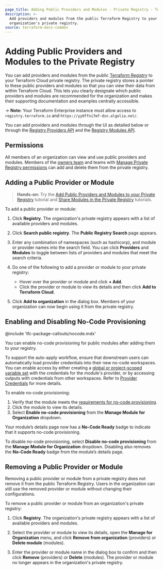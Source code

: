 ```yaml
---
page_title: Adding Public Providers and Modules - Private Registry - Terraform Enterprise
description: >-
  Add providers and modules from the public Terraform Registry to your
  organization's private registry.
source: terraform-docs-common
---
```


[vcs]: /terraform/enterprise/vcs

# Adding Public Providers and Modules to the Private Registry

You can add providers and modules from the public [Terraform Registry](/terraform/registry) to your Terraform Cloud private registry. The private registry stores a pointer to these public providers and modules so that you can view their data from within Terraform Cloud. This lets you clearly designate which public providers and modules are recommended for the organization and makes their supporting documentation and examples centrally accessible.

-> **Note:** Your Terraform Enterprise instance must allow access to `registry.terraform.io` and `https://yy0ffni7mf-dsn.algolia.net/`.

[permissions-citation]: #intentionally-unused---keep-for-maintainers

You can add providers and modules through the UI as detailed below or through the [Registry Providers API](/terraform/enterprise/api-docs/private-registry/providers) and the [Registry Modules API](/terraform/enterprise/api-docs/private-registry/modules#create-a-module-with-no-vcs-connection-).

## Permissions

All members of an organization can view and use public providers and modules. Members of the [owners team](/terraform/enterprise/users-teams-organizations/permissions#organization-owners) and teams with [Manage Private Registry permissions](/terraform/enterprise/users-teams-organizations/permissions#manage-private-registry) can add and delete them from the private registry.

## Adding a Public Provider or Module

> **Hands-on:** Try the [Add Public Providers and Modules to your Private Registry](/terraform/tutorials/modules/private-registry-add) tutorial and [Share Modules in the Private Registry](/terraform/tutorials/modules/module-private-registry-share) tutorials.

To add a public provider or module:

1.  Click **Registry**. The organization's private registry appears with a list of available providers and modules.

2.  Click **Search public registry**. The **Public Registry Search** page appears.

3.  Enter any combination of namespaces (such as hashicorp), and module or provider names into the search field. You can click **Providers** and **Modules** to toggle between lists of providers and modules that meet the search criteria.

4.  Do one of the following to add a provider or module to your private registry:
    -   Hover over the provider or module and click **+ Add**.
    -   Click the provider or module to view its details and then click **Add to Terraform Cloud**.

5.  Click **Add to organization** in the dialog box. Members of your organization can now  begin using it from the private registry.

## Enabling and Disabling No-Code Provisioning

<!-- BEGIN: TFC:only name:pnp-callout -->

@include 'tfc-package-callouts/nocode.mdx'

<!-- END: TFC:only name:pnp-callout -->

You can enable no-code provisioning for public modules after adding them to your registry.

To support the auto-apply workflow, ensure that downstream users can automatically load provider credentials into their new no-code workspaces. You can enable access by either creating a [global or project-scoped variable set](/terraform/enterprise/workspaces/variables/managing-variables#variable-sets) with the credentials for the module's provider, or by accessing outputs with credentials from other workspaces. Refer to [Provider Credentials](/terraform/enterprise/no-code-provisioning/module-design#provider-credentials) for more details.

To enable no-code provisioning:

1.  Verify that the module meets the [requirements for no-code provisioning](/terraform/enterprise/no-code-provisioning/module-design#requirements).
2.  Click the module to view its details.
3.  Select **Enable no-code provisioning** from the **Manage Module for Organization** dropdown.

Your module’s details page now has a **No-Code Ready** badge to indicate that it supports no-code provisioning.

To disable no-code provisioning, select **Disable no-code provisioning** from the **Manage Module for Organization** dropdown. Disabling also removes the **No-Code Ready** badge from the module’s details page.

## Removing a Public Provider or Module

Removing a public provider or module from a private registry does not remove it from the public Terraform Registry. Users in the organization can still use the removed provider or module without changing their configurations.

To remove a public provider or module from an organization's private registry:

1.  Click **Registry**. The organization's private registry appears with a list of available providers and modules.

2.  Select the provider or module to view its details, open the **Manage for Organization** menu, and click **Remove from organization** (providers) or **Delete module** (modules).

3.  Enter the provider or module name in the dialog box to confirm and then click **Remove** (providers) or **Delete** (modules). The provider or module no longer appears in the organization's private registry.
